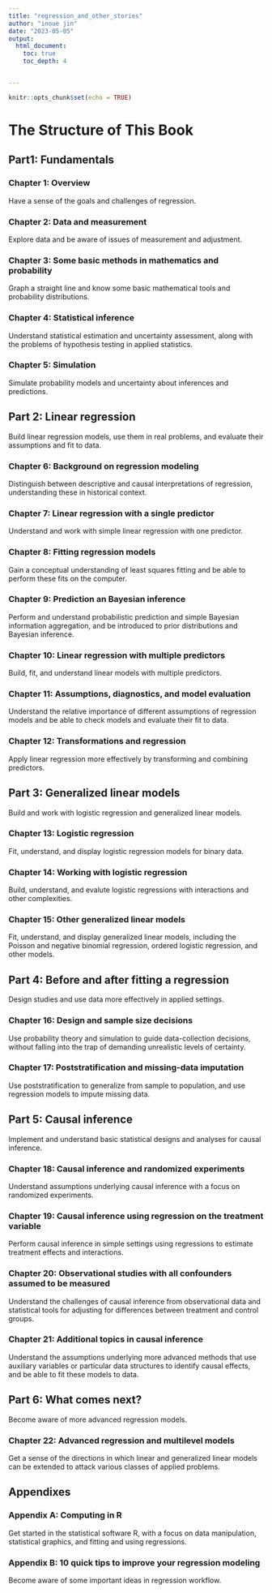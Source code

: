 ```yaml
---
title: "regression_and_other_stories"
author: "inoue jin"
date: "2023-05-05"
output:
  html_document:
    toc: true
    toc_depth: 4


---
```


```r
knitr::opts_chunk$set(echo = TRUE)
```

# The Structure of This Book

## Part1: Fundamentals

### Chapter 1: Overview

Have a sense of the goals and challenges of regression.

### Chapter 2: Data and measurement

Explore data and be aware of issues of measurement and adjustment.



### Chapter 3: Some basic methods in mathematics and probability

Graph a straight line and know some basic mathematical tools and probability distributions.


### Chapter 4: Statistical inference

Understand statistical estimation and uncertainty assessment, along with the problems of hypothesis testing in applied statistics.


### Chapter 5: Simulation

Simulate probability models and uncertainty about inferences and predictions.



## Part 2: Linear regression
Build linear regression models, use them in real problems, and evaluate their assumptions and fit to data.


### Chapter 6: Background on regression modeling
Distinguish between descriptive and causal interpretations of regression, understanding these in historical context.

### Chapter 7: Linear regression with a single predictor
Understand and work with simple linear regression with one predictor.


### Chapter 8: Fitting regression models
Gain a conceptual understanding of least squares fitting and be able to perform these fits on the computer.



### Chapter 9: Prediction an Bayesian inference
Perform and understand probabilistic prediction and simple Bayesian information aggregation, and be introduced to prior distributions and Bayesian inference.


### Chapter 10: Linear regression with multiple predictors
Build, fit, and understand linear models with multiple predictors.


### Chapter 11: Assumptions, diagnostics, and model evaluation
Understand the relative importance of different assumptions of regression models and be able to check models and evaluate their fit to data.


### Chapter 12: Transformations and regression
Apply linear regression more effectively by transforming and combining predictors.


## Part 3: Generalized linear models
Build and work with logistic regression and generalized linear models.


### Chapter 13: Logistic regression
Fit, understand, and display logistic regression models for binary data.


### Chapter 14: Working with logistic regression
Build, understand, and evalute logistic regressions with interactions and other complexities.


### Chapter 15: Other generalized linear models
Fit, understand, and display generalized linear models, including the Poisson and negative binomial regression, ordered logistic regression, and other models.


## Part 4: Before and after fitting a regression
Design studies and use data more effectively in applied settings.


### Chapter 16: Design and  sample size decisions
Use probability theory and simulation to guide data-collection decisions, without falling into the trap of demanding unrealistic levels of certainty.


### Chapter 17: Poststratification and missing-data imputation
Use poststratification to generalize from sample to population, and use regression models to impute missing data.


## Part 5: Causal inference
Implement and understand basic statistical designs and analyses for causal inference.

### Chapter 18: Causal inference and randomized experiments
Understand assumptions underlying causal inference with a focus on randomized experiments.


### Chapter 19: Causal inference using regression on the treatment variable
Perform causal inference in simple settings using regressions to estimate treatment effects and interactions.


### Chapter 20: Observational studies with all confounders assumed to be measured
Understand the challenges of causal inference from observational data and statistical tools for adjusting for differences between treatment and control groups.


### Chapter 21: Additional topics in causal inference
Understand the assumptions underlying more advanced methods that use auxiliary variables or particular data structures to identify causal effects, and be able to fit these models to data.


## Part 6: What comes next?
Become aware of more advanced regression models.

### Chapter 22: Advanced regression and multilevel models
Get a sense of the directions in which linear and generalized linear models can be extended to attack various classes of applied problems.

## Appendixes

### Appendix A: Computing in R
Get started in the statistical software R, with a focus on data manipulation, statistical graphics, and fitting and using regressions.


### Appendix B: 10 quick tips to improve your regression modeling
Become aware of some important ideas in regression workflow.











































































